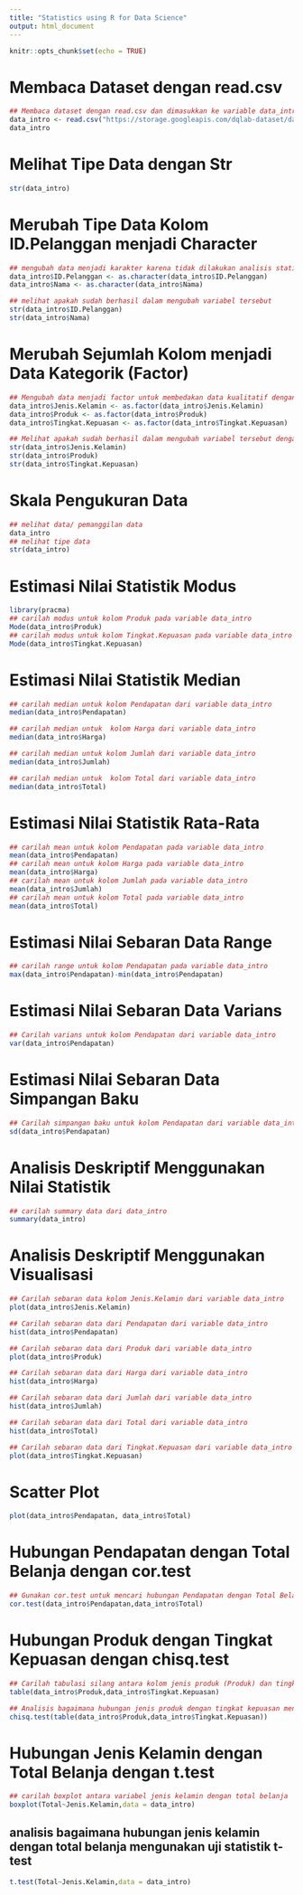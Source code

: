 ---
title: "Statistics using R for Data Science"
output: html_document
---

```{r setup, include=FALSE}
knitr::opts_chunk$set(echo = TRUE)
```

# Membaca Dataset dengan read.csv
```{r}
## Membaca dataset dengan read.csv dan dimasukkan ke variable data_intro
data_intro <- read.csv("https://storage.googleapis.com/dqlab-dataset/data_intro.csv",sep=";")
data_intro
```


# Melihat Tipe Data dengan Str
```{r}
str(data_intro)
```


# Merubah Tipe Data Kolom ID.Pelanggan menjadi Character
```{r}
## mengubah data menjadi karakter karena tidak dilakukan analisis statistik pada variabel ID Pelanggan dan nama
data_intro$ID.Pelanggan <- as.character(data_intro$ID.Pelanggan)
data_intro$Nama <- as.character(data_intro$Nama)

## melihat apakah sudah berhasil dalam mengubah variabel tersebut
str(data_intro$ID.Pelanggan)
str(data_intro$Nama)
```


# Merubah Sejumlah Kolom menjadi Data Kategorik (Factor)
```{r}
## Mengubah data menjadi factor untuk membedakan data kualitatif dengan menggunakan functon as.factor
data_intro$Jenis.Kelamin <- as.factor(data_intro$Jenis.Kelamin)
data_intro$Produk <- as.factor(data_intro$Produk)
data_intro$Tingkat.Kepuasan <- as.factor(data_intro$Tingkat.Kepuasan)

## Melihat apakah sudah berhasil dalam mengubah variabel tersebut dengan menggunakan function str
str(data_intro$Jenis.Kelamin)
str(data_intro$Produk)
str(data_intro$Tingkat.Kepuasan)
```


# Skala Pengukuran Data
```{r}
## melihat data/ pemanggilan data
data_intro
## melihat tipe data
str(data_intro)
```


# Estimasi Nilai Statistik Modus
```{r}
library(pracma)
## carilah modus untuk kolom Produk pada variable data_intro
Mode(data_intro$Produk)
## carilah modus untuk kolom Tingkat.Kepuasan pada variable data_intro
Mode(data_intro$Tingkat.Kepuasan)
```


# Estimasi Nilai Statistik Median
```{r}
## carilah median untuk kolom Pendapatan dari variable data_intro
median(data_intro$Pendapatan)

## carilah median untuk  kolom Harga dari variable data_intro
median(data_intro$Harga)

## carilah median untuk kolom Jumlah dari variable data_intro
median(data_intro$Jumlah)

## carilah median untuk  kolom Total dari variable data_intro
median(data_intro$Total)
```


# Estimasi Nilai Statistik Rata-Rata
```{r}
## carilah mean untuk kolom Pendapatan pada variable data_intro
mean(data_intro$Pendapatan)
## carilah mean untuk kolom Harga pada variable data_intro
mean(data_intro$Harga)
## carilah mean untuk kolom Jumlah pada variable data_intro
mean(data_intro$Jumlah)
## carilah mean untuk kolom Total pada variable data_intro
mean(data_intro$Total)
```


# Estimasi Nilai Sebaran Data Range
```{r}
## carilah range untuk kolom Pendapatan pada variable data_intro
max(data_intro$Pendapatan)-min(data_intro$Pendapatan)
```


# Estimasi Nilai Sebaran Data Varians
```{r}
## Carilah varians untuk kolom Pendapatan dari variable data_intro
var(data_intro$Pendapatan)
```


# Estimasi Nilai Sebaran Data Simpangan Baku
```{r}
## Carilah simpangan baku untuk kolom Pendapatan dari variable data_intro
sd(data_intro$Pendapatan)
```


# Analisis Deskriptif Menggunakan Nilai Statistik
```{r}
## carilah summary data dari data_intro
summary(data_intro)
```


# Analisis Deskriptif Menggunakan Visualisasi
```{r}
## Carilah sebaran data kolom Jenis.Kelamin dari variable data_intro
plot(data_intro$Jenis.Kelamin)

## Carilah sebaran data dari Pendapatan dari variable data_intro
hist(data_intro$Pendapatan)

## Carilah sebaran data dari Produk dari variable data_intro
plot(data_intro$Produk)

## Carilah sebaran data dari Harga dari variable data_intro
hist(data_intro$Harga)

## Carilah sebaran data dari Jumlah dari variable data_intro
hist(data_intro$Jumlah)

## Carilah sebaran data dari Total dari variable data_intro
hist(data_intro$Total)

## Carilah sebaran data dari Tingkat.Kepuasan dari variable data_intro
plot(data_intro$Tingkat.Kepuasan)
```


# Scatter Plot
```{r}
plot(data_intro$Pendapatan, data_intro$Total)
```


# Hubungan Pendapatan dengan Total Belanja dengan cor.test
```{r}
## Gunakan cor.test untuk mencari hubungan Pendapatan dengan Total Belanja 
cor.test(data_intro$Pendapatan,data_intro$Total)
```


# Hubungan Produk dengan Tingkat Kepuasan dengan chisq.test
```{r}
## Carilah tabulasi silang antara kolom jenis produk (Produk) dan tingkat kepuasan (Tingkat.Kepuasan) dari variable data_intro
table(data_intro$Produk,data_intro$Tingkat.Kepuasan)

## Analisis bagaimana hubungan jenis produk dengan tingkat kepuasan mengunakan uji korelasi
chisq.test(table(data_intro$Produk,data_intro$Tingkat.Kepuasan))
```


# Hubungan Jenis Kelamin dengan Total Belanja dengan t.test
```{r}
## carilah boxplot antara variabel jenis kelamin dengan total belanja
boxplot(Total~Jenis.Kelamin,data = data_intro)
```

## analisis bagaimana hubungan jenis kelamin dengan total belanja mengunakan uji statistik t-test
```{r}
t.test(Total~Jenis.Kelamin,data = data_intro)
```
